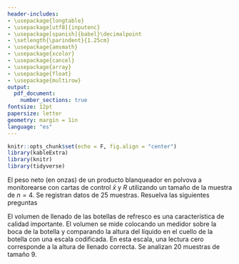 ```yaml
---
header-includes:
- \usepackage{longtable}
- \usepackage[utf8]{inputenc}
- \usepackage[spanish]{babel}\decimalpoint
- \setlength{\parindent}{1.25cm}
- \usepackage{amsmath}
- \usepackage{xcolor}
- \usepackage{cancel}
- \usepackage{array}
- \usepackage{float}
- \usepackage{multirow}
output:
  pdf_document:
    number_sections: true
fontsize: 12pt
papersize: letter
geometry: margin = 1in
language: "es"
---
```


```r
knitr::opts_chunk$set(echo = F, fig.align = "center")
library(kableExtra)
library(knitr)
library(tidyverse)
```

\input{titlepage}
\thispagestyle{empty}
\tableofcontents

\newpage

\pagestyle{myheadings}
\setcounter{page}{3}

<!-- Juanjo ------------------------------------------------------ -->

\section{Ejercicio 1}

El peso neto (en onzas) de un producto blanqueador en polvova a monitorearse
con cartas de control $\bar{x}$ y $R$ utilizando un tamaño de la muestra de 
$n = 4$. Se registran datos de 25 muestras. Resuelva las siguientes preguntas

<!-- Gaviria ----------------------------------------------------- -->

\section{Ejercicio 2}

El volumen de llenado de las botellas de refresco es una característica de calidad
importante. El volumen se mide colocando un medidor sobre la boca de la botella y
comparando la altura del líquido en el cuello de la botella con una escala codificada.
En esta escala, una lectura cero corresponde a la altura de llenado correcta. Se
analizan 20 muestras de tamaño 9.

\subsection{Literal a}

\subsection{Literal b}

\subsection{Literal c}

\subsection{Literal d}

\subsection{Literal e}

\subsection{Literal f}

<!-- Juanjo ------------------------------------------------------ -->

\section{Ejercicio 5}

<!-- Simon ------------------------------------------------------- -->

\section{Ejercicio 6}